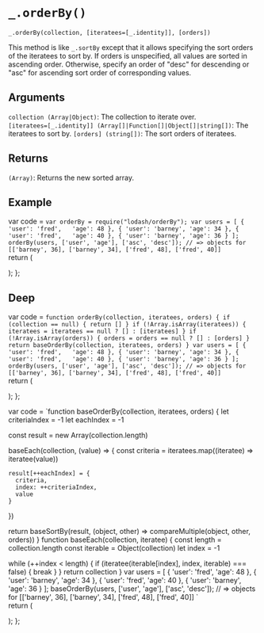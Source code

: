# `_.orderBy()`

`_.orderBy(collection, [iteratees=[_.identity]], [orders])`

This method is like `_.sortBy` except that it allows specifying the sort orders of the iteratees to sort by. If orders is unspecified, all values are sorted in ascending order. Otherwise, specify an order of "desc" for descending or "asc" for ascending sort order of corresponding values.

## Arguments
`collection (Array|Object)`: The collection to iterate over.  
`[iteratees=[_.identity]] (Array[]|Function[]|Object[]|string[])`: The iteratees to sort by.
`[orders] (string[])`: The sort orders of iteratees.

## Returns
`(Array)`: Returns the new sorted array.

## Example


var code =  `var orderBy = require("lodash/orderBy");
var users = [
  { 'user': 'fred',   'age': 48 },
  { 'user': 'barney', 'age': 34 },
  { 'user': 'fred',   'age': 40 },
  { 'user': 'barney', 'age': 36 }
];
orderBy(users, ['user', 'age'], ['asc', 'desc']);
// => objects for [['barney', 36], ['barney', 34], ['fred', 48], ['fred', 40]]
`   
  return (
    <div>
      <Embed source={code} />
    </div>
  );
};

<Demo/>

## Deep

var code =  `function orderBy(collection, iteratees, orders) {
  if (collection == null) {
    return []
  }
  if (!Array.isArray(iteratees)) {
    iteratees = iteratees == null ? [] : [iteratees]
  }
  if (!Array.isArray(orders)) {
    orders = orders == null ? [] : [orders]
  }
  return baseOrderBy(collection, iteratees, orders)
}
var users = [
  { 'user': 'fred',   'age': 48 },
  { 'user': 'barney', 'age': 34 },
  { 'user': 'fred',   'age': 40 },
  { 'user': 'barney', 'age': 36 }
];
orderBy(users, ['user', 'age'], ['asc', 'desc']);
// => objects for [['barney', 36], ['barney', 34], ['fred', 48], ['fred', 40]]
`   
  return (
    <div>
      <Embed source={code} />
    </div>
  );
};

<DeepDemo/>

var code =  `function baseOrderBy(collection, iteratees, orders) {
  let criteriaIndex = -1
  let eachIndex = -1

  const result = new Array(collection.length)

  baseEach(collection, (value) => {
    const criteria = iteratees.map((iteratee) => iteratee(value))

    result[++eachIndex] = {
      criteria,
      index: ++criteriaIndex,
      value
    }
  })

  return baseSortBy(result, (object, other) => compareMultiple(object, other, orders))
}
function baseEach(collection, iteratee) {
  const length = collection.length
  const iterable = Object(collection)
  let index = -1

  while (++index < length) {
    if (iteratee(iterable[index], index, iterable) === false) {
      break
    }
  }
  return collection
}
var users = [
  { 'user': 'fred',   'age': 48 },
  { 'user': 'barney', 'age': 34 },
  { 'user': 'fred',   'age': 40 },
  { 'user': 'barney', 'age': 36 }
];
baseOrderBy(users, ['user', 'age'], ['asc', 'desc']);
// => objects for [['barney', 36], ['barney', 34], ['fred', 48], ['fred', 40]]
`   
  return (
    <div>
      <Embed source={code} />
    </div>
  );
};

<DeepInternalDemo/>



